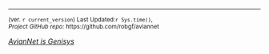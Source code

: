 
---

<sub>(ver. `r current_version`)  Last Updated:`r Sys.time()`,  
*Project GitHub repo:* https://github.com/robgf/aviannet  

[_AvianNet is Genisys_](https://en.wikipedia.org/wiki/Skynet_(Terminator)) </sub> 


